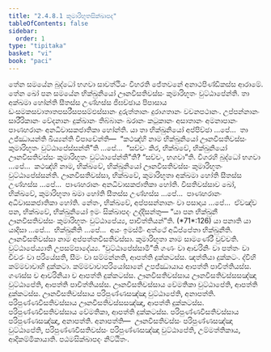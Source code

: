 ```yaml
---
title: "2.4.8.1 කුමාරිභූතසික්ඛාපද"
tableOfContents: false
sidebar:
  order: 1
type: "tipitaka"
basket: "vi"
book: "paci"
---
```



<DynamicBreadcrumb />

<Division number="1119" book="paci">

<Paragraph number="3292" book="paci">
තේන සමයේන බුද්ධෝ භගවා සාවත්ථියං විහරති ජේතවනේ අනාථපිණ්ඩිකස්ස ආරාමේ. තේන ඛෝ පන සමයේන භික්ඛුනියෝ ඌනවීසතිවස්සං කුමාරිභූතං වුට්ඨාපේන්ති. තා අක්ඛමා හෝන්ති සීතස්ස උණ්හස්ස ජිඝච්ඡාය පිපාසාය ඩංසමකසවාතාතපසරීසපසම්ඵස්සානං දුරුත්තානං දුරාගතානං වචනපථානං. උප්පන්නානං සාරීරිකානං වේදනානං දුක්ඛානං තිබ්බානං ඛරානං කටුකානං අසාතානං අමනාපානං පාණහරානං අනධිවාසකජාතිකා හෝන්ති.
</Paragraph>

<Paragraph number="3293" book="paci">
යා තා භික්ඛුනියෝ අප්පිච්ඡා …පේ…  තා උජ්ඣායන්ති ඛිය්‍යන්ති විපාචේන්ති—  “කථඤ්හි නාම භික්ඛුනියෝ ඌනවීසතිවස්සං කුමාරිභූතං වුට්ඨාපේස්සන්තී”ති …පේ…  “සච්චං කිර, භික්ඛවේ, භික්ඛුනියෝ ඌනවීසතිවස්සං කුමාරිභූතං වුට්ඨාපේන්තී”ති? “සච්චං, භගවා”ති. විගරහි බුද්ධෝ භගවා …පේ…  කථඤ්හි නාම, භික්ඛවේ, භික්ඛුනියෝ ඌනවීසතිවස්සං කුමාරිභූතං වුට්ඨාපේස්සන්ති. ඌනවීසතිවස්සා, භික්ඛවේ, කුමාරිභූතා අක්ඛමා හෝති සීතස්ස උණ්හස්ස …පේ…  පාණහරානං අනධිවාසකජාතිකා හෝති. වීසතිවස්සාව ඛෝ, භික්ඛවේ, කුමාරිභූතා ඛමා හෝති සීතස්ස උණ්හස්ස …පේ…  පාණහරානං අධිවාසකජාතිකා හෝති. නේතං, භික්ඛවේ, අප්පසන්නානං වා පසාදාය …පේ…  ඒවඤ්ච පන, භික්ඛවේ, භික්ඛුනියෝ ඉමං සික්ඛාපදං උද්දිසන්තු—
</Paragraph>

</Division>
<Division number="1120" book="paci">

<Paragraph number="3294" book="paci">
<Emphasis>“යා පන භික්ඛුනී ඌනවීසතිවස්සං</Emphasis> <Emphasis>කුමාරිභූතං වුට්ඨාපේය්‍ය, පාචිත්තියන්”</Emphasis>ති. (*71*:<Emphasis>126</Emphasis>)
</Paragraph>

</Division>
<Division number="1121" book="paci">

<Paragraph number="3295" book="paci">
<Emphasis>යා පනා</Emphasis>ති යා යාදිසා …පේ…  <Emphasis>භික්ඛුනී</Emphasis>ති …පේ…  අයං ඉමස්මිං අත්ථේ අධිප්පේතා භික්ඛුනීති.
</Paragraph>

<Paragraph number="3296" book="paci">
<Emphasis>ඌනවීසතිවස්සා</Emphasis> නාම අප්පත්තවීසතිවස්සා. <Emphasis>කුමාරිභූතා</Emphasis> නාම සාමණේරී වුච්චති. <Emphasis>වුට්ඨාපේය්‍යා</Emphasis>ති උපසම්පාදේය්‍ය.
</Paragraph>

<Paragraph number="3297" book="paci">
“වුට්ඨාපේස්සාමී”ති ගණං වා ආචරිනිං වා පත්තං වා චීවරං වා පරියේසති, සීමං වා සම්මන්නති, ආපත්ති දුක්කටස්ස. ඤත්තියා දුක්කටං. ද්වීහි කම්මවාචාහි දුක්කටා. කම්මවාචාපරියෝසානේ උපජ්ඣායාය ආපත්ති පාචිත්තියස්ස. ගණස්ස ච ආචරිනියා ච ආපත්ති දුක්කටස්ස.
</Paragraph>

</Division>
<Division number="1122" book="paci">

<Paragraph number="3298" book="paci">
ඌනවීසතිවස්සාය ඌනවීසතිවස්සසඤ්ඤා වුට්ඨාපේති, ආපත්ති පාචිත්තියස්ස. ඌනවීසතිවස්සාය වේමතිකා වුට්ඨාපේති, ආපත්ති දුක්කටස්ස. ඌනවීසතිවස්සාය පරිපුණ්ණසඤ්ඤා වුට්ඨාපේති, අනාපත්ති. පරිපුණ්ණවීසතිවස්සාය ඌනවීසතිවස්සසඤ්ඤා, ආපත්ති දුක්කටස්ස. පරිපුණ්ණවීසතිවස්සාය වේමතිකා, ආපත්ති දුක්කටස්ස. පරිපුණ්ණවීසතිවස්සාය පරිපුණ්ණසඤ්ඤා, අනාපත්ති.
</Paragraph>

</Division>
<Division number="1123" book="paci">

<Paragraph number="3299" book="paci">
අනාපත්ති—  ඌනවීසතිවස්සං පරිපුණ්ණසඤ්ඤා වුට්ඨාපේති, පරිපුණ්ණවීසතිවස්සං පරිපුණ්ණසඤ්ඤා වුට්ඨාපේති, උම්මත්තිකාය, ආදිකම්මිකායාති.

</Paragraph>
</Division>

<Paragraph number="3300" type="center" book="paci">
පඨමසික්ඛාපදං නිට්ඨිතං.
</Paragraph>
